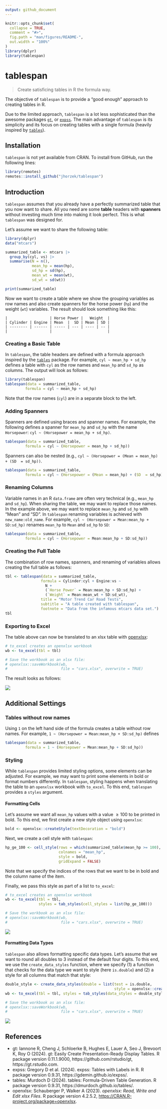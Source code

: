 ```yaml
---
output: github_document
---
```


<!-- README.md is generated from README.Rmd. Please edit that file -->

```r
knitr::opts_chunk$set(
  collapse = TRUE,
  comment = "#>",
  fig.path = "man/figures/README-",
  out.width = "100%"
)
library(dplyr)
library(tablespan)
```

# tablespan

> Create satisficing tables in R the formula way.

The objective of `tablespan` is to provide a "good enough" approach to creating tables in R.

Due to the limited approach, `tablespan` is a lot less sophisticated than the
awesome packages [`gt`](https://gt.rstudio.com/), or [`expss`](https://gdemin.github.io/expss/#Introduction).
The main advantage of `tablespan` is its simplicity and its focus on creating tables
with a single formula (heavily inspired by [`tables`](https://dmurdoch.github.io/tables/)).

## Installation

`tablespan` is not yet available from CRAN. To install from GitHub, run the following
lines:

```r
library(remotes)
remotes::install_github("jhorzek/tablespan")
```


## Introduction

`tablespan` assumes that you already have a perfectly summarized table
that you now want to share. All you need are some **table** headers with **spanners**
without investing much time into making it look perfect. 
This is what `tablespan` was designed for.

Let's assume we want to share the following table:
```r
library(dplyr)
data("mtcars")

summarized_table <- mtcars |>
  group_by(cyl, vs) |>
  summarise(N = n(),
            mean_hp = mean(hp),
            sd_hp = sd(hp),
            mean_wt = mean(wt),
            sd_wt = sd(wt))

print(summarized_table)
```

Now we want to create a table where we show the grouping variables
as row names and also create spanners for the horse power (`hp`) and the
weight (`wt`) variables. The result should look something like this:

```
|                   | Horse Power |   Weight  |
| Cylinder | Engine | Mean  |  SD | Mean | SD |
| -------- | ------ | ----- | --- | ---- | -- |
|                   |                         |
```

### Creating a Basic Table

In `tablespan`, the table headers are defined with a formula approach inspired by
the [`tables`](https://dmurdoch.github.io/tables/) package. For example,
`cyl ~ mean_hp + sd_hp` defines a table with `cyl` as the
row names and `mean_hp` and `sd_hp` as columns. The output will look as follows:

```r
library(tablespan)
tablespan(data = summarized_table,
         formula = cyl ~ mean_hp + sd_hp)
```

Note that the row names (`cyl`) are in a separate block to the left.

### Adding Spanners

Spanners are defined using braces and spanner names. For example, the 
following defines a spanner for `mean_hp` and `sd_hp` with the name `Horsepower`:
`cyl ~ (Horsepower = mean_hp + sd_hp)`.

```r
tablespan(data = summarized_table,
         formula = cyl ~ (Horsepower = mean_hp + sd_hp))
```

Spanners can also be nested (e.g., `cyl ~ (Horsepower = (Mean = mean_hp) + (SD  = sd_hp))`.

```r
tablespan(data = summarized_table,
         formula = cyl ~ (Horsepower = (Mean = mean_hp) + (SD  = sd_hp)))
```

### Renaming Columns

Variable names in an R `data.frame` are often very technical (e.g., `mean_hp` and `sd_hp`).
When sharing the table, we may want to replace those names. In the example above, 
we may want to replace `mean_hp` and `sd_hp` with "Mean" and "SD". In 
`tablespan` renaming variables is achieved with `new_name:old_name`.
For example, `cyl ~ (Horsepower = Mean:mean_hp + SD:sd_hp)` renames `mean_hp` to
`Mean` and `sd_hp` to `SD`:

```r
tablespan(data = summarized_table,
         formula = cyl ~ (Horsepower = Mean:mean_hp + SD:sd_hp))
```

### Creating the Full Table

The combination of row names, spanners, and renaming of variables allows creating
the full table as follows:

```r
tbl <- tablespan(data = summarized_table,
                formula = Cylinder:cyl + Engine:vs ~
                  N +
                  (`Horse Power` = Mean:mean_hp + SD:sd_hp) +
                  (`Weight` = Mean:mean_wt + SD:sd_wt),
                title = "Motor Trend Car Road Tests",
                subtitle = "A table created with tablespan",
                footnote = "Data from the infamous mtcars data set.")
tbl
```

### Exporting to Excel

The table above can now be translated to an xlsx table with [openxlsx](https://ycphs.github.io/openxlsx/):

```r
# to_excel creates an openxlsx workbook
wb <- to_excel(tbl = tbl)

# Save the workbook as an xlsx file:
# openxlsx::saveWorkbook(wb,
#                        file = "cars.xlsx", overwrite = TRUE)
```

The result looks as follows:

![](man/figures/tablespan_example_cars.png)

## Additional Settings 

### Tables without row names

Using `1` on the left hand side of the formula creates a table without row names.
For example, `1 ~ (Horsepower = Mean:mean_hp + SD:sd_hp)` defines

```r
tablespan(data = summarized_table,
         formula = 1 ~ (Horsepower = Mean:mean_hp + SD:sd_hp))
```

### Styling

While `tablespan` provides limited styling options, some elements can be adjusted.
For example, we may want to print some elements in bold or format numbers differently.
In `tablespan`, styling happens when translating the table to an `openxlsx` workbook
with `to_excel`.
To this end, `tablespan` provides a `styles` argument.

#### Formatting Cells

Let's assume we want all `mean_hp` values with a value $\geq 100$ to be printed 
in bold. To this end, we first create a new style object using `openxlsx`:

```r
bold <- openxlsx::createStyle(textDecoration = "bold")
```

Next, we create a cell style with `tablespan`:

```r
hp_ge_100 <- cell_style(rows = which(summarized_table$mean_hp >= 100), 
                        colnames = "mean_hp", 
                        style = bold,
                        gridExpand = FALSE)
```
Note that we specify the indices of the rows that we want to be in bold and the
column name of the item.

Finally, we pass this style as part of a list to `to_excel`:

```r
# to_excel creates an openxlsx workbook
wb <- to_excel(tbl = tbl, 
               styles = tab_styles(cell_styles = list(hp_ge_100)))

# Save the workbook as an xlsx file:
# openxlsx::saveWorkbook(wb,
#                        file = "cars.xlsx", overwrite = TRUE)
```

![](man/figures/tablespan_example_cars_styled.png)

#### Formatting Data Types

`tablespan` also allows formatting specific data types. Let's assume that we want
to round all doubles to 3 instead of the default four digits.
To this end, we use the `create_data_styles` function, where we specify (1) a 
function that checks for the data type we want to style (here `is.double`) and
(2) a style for all columns that match that style:
```r
double_style <- create_data_styles(double = list(test = is.double, 
                                                 style = openxlsx::createStyle(numFmt = "0.000")))
wb <- to_excel(tbl = tbl, styles = tab_styles(data_styles = double_style))

# Save the workbook as an xlsx file:
# openxlsx::saveWorkbook(wb,
#                        file = "cars.xlsx", overwrite = TRUE)
```
![](man/figures/tablespan_example_cars_styled_data.png)

## References

- gt: Iannone R, Cheng J, Schloerke B, Hughes E, Lauer A, Seo J, Brevoort K, Roy O (2024). gt: Easily Create Presentation-Ready Display Tables. R package version 0.11.1.9000, https://github.com/rstudio/gt, https://gt.rstudio.com.
- expss: Gregory D et al. (2024). expss: Tables with Labels in R. R package version 0.9.31, https://gdemin.github.io/expss/. 
- tables: Murdoch D (2024). tables: Formula-Driven Table Generation. R package version 0.9.31, https://dmurdoch.github.io/tables/. 
- openxlsx: Schauberger P, Walker A (2023). _openxlsx: Read, Write and Edit xlsx Files_. R package version 4.2.5.2,
<https://CRAN.R-project.org/package=openxlsx>.
